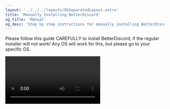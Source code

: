 ```yaml
---
layout: '../../../layouts/OSSeparatedLayout.astro'
title: 'Manually Installing BetterDiscord'
og_title: 'Manual'
og_desc: 'Step by step instructions for manually installing BetterDiscord.'
---
```



Please follow this guide CAREFULLY to install BetterDiscord, if the regular installer will not work! Any OS will
work for this, but please go to your specific OS.

<Video client:load video="https://user-images.githubusercontent.com/90428263/162848023-9816afe8-8e77-44b5-afe2-054fd9131700.mp4" title="Manual% Speedrun in 2:28.63 by Disease" />

1\. Install <ExternalLink href="https://git-scm.com/download/linux">Git</ExternalLink> and <ExternalLink href="https://nodejs.org/dist/v16.13.1/node-v16.13.1.tar.gz">Node.js</ExternalLink> **(Required)**

2\. Open up Terminal

3\. Copy/paste the following below:

<CopyInput client:load />

These are the commands set out:

`git clone https://github.com/BetterDiscord/BetterDiscord.git `

`cd ./BetterDiscord/`

`npm install -g pnpm`

`pnpm install`

`pnpm run build`

`pnpm run inject`

For that last command, if you are using a non-stable install of Discord, add `canary` or
`ptb` at the end of the command.

## Resources/Credit

Source from <ExternalLink href="https://github.com/BetterDiscord/BetterDiscord#manual-installation">BetterDiscord</ExternalLink>
